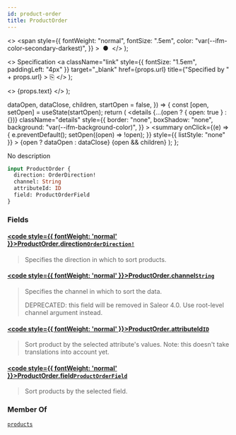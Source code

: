 ```yaml
---
id: product-order
title: ProductOrder
---
```


  <>
    <span
      style={{
        fontWeight: "normal",
        fontSize: ".5em",
        color: "var(--ifm-color-secondary-darkest)",
      }}
    >
      &nbsp;●&nbsp;
    </span>
  </>
);

  <>
    Specification
    <a
      className="link"
      style={{ fontSize: "1.5em", paddingLeft: "4px" }}
      target="\_blank"
      href={props.url}
      title={"Specified by " + props.url}
    >
      ⎘
    </a>
  </>
);

  <>
    <span className={props.class}>{props.text}</span>
  </>
);


  dataOpen,
  dataClose,
  children,
  startOpen = false,
}) => {
  const [open, setOpen] = useState(startOpen);
  return (
    <details
      {...(open ? { open: true } : {})}
      className="details"
      style={{
        border: "none",
        boxShadow: "none",
        background: "var(--ifm-background-color)",
      }}
    >
      <summary
        onClick={(e) => {
          e.preventDefault();
          setOpen((open) => !open);
        }}
        style={{ listStyle: "none" }}
      >
        {open ? dataOpen : dataClose}
      </summary>
      {open && children}
    </details>
  );
};

No description

```graphql
input ProductOrder {
  direction: OrderDirection!
  channel: String
  attributeId: ID
  field: ProductOrderField
}
```

### Fields

#### [<code style={{ fontWeight: 'normal' }}>ProductOrder.<b>direction</b></code>](#)<Bullet />[`OrderDirection!`](../../../api-storefront/miscellaneous/enums/order-direction) <Badge class="badge badge--secondary" text="non-null"/> <Badge class="badge badge--secondary" text="enum"/> <Badge class="badge badge--secondary" text="miscellaneous"/>

> Specifies the direction in which to sort products.

#### [<code style={{ fontWeight: 'normal' }}>ProductOrder.<b>channel</b></code>](#)<Bullet />[`String`](../../../api-storefront/miscellaneous/scalars/string) <Badge class="badge badge--secondary" text="scalar"/> <Badge class="badge badge--secondary" text="miscellaneous"/>

> Specifies the channel in which to sort the data.
>
> DEPRECATED: this field will be removed in Saleor 4.0. Use root-level channel argument instead.

#### [<code style={{ fontWeight: 'normal' }}>ProductOrder.<b>attributeId</b></code>](#)<Bullet />[`ID`](../../../api-storefront/miscellaneous/scalars/id) <Badge class="badge badge--secondary" text="scalar"/> <Badge class="badge badge--secondary" text="miscellaneous"/>

> Sort product by the selected attribute's values.
> Note: this doesn't take translations into account yet.

#### [<code style={{ fontWeight: 'normal' }}>ProductOrder.<b>field</b></code>](#)<Bullet />[`ProductOrderField`](../../../api-storefront/products/enums/product-order-field) <Badge class="badge badge--secondary" text="enum"/> <Badge class="badge badge--secondary" text="products"/>

> Sort products by the selected field.

### Member Of

[`products`](../../../api-storefront/products/queries/products) <Badge class="badge badge--secondary" text="query"/>
